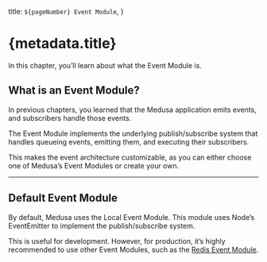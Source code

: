   title: `${pageNumber} Event Module`,
}

# {metadata.title}

In this chapter, you’ll learn about what the Event Module is.

## What is an Event Module?

In previous chapters, you learned that the Medusa application emits events, and subscribers handle those events.

The Event Module implements the underlying publish/subscribe system that handles queueing events, emitting them, and executing their subscribers. 

This makes the event architecture customizable, as you can either choose one of Medusa’s Event Modules or create your own.

---

## Default Event Module

By default, Medusa uses the Local Event Module. This module uses Node’s EventEmitter to implement the publish/subscribe system.

This is useful for development. However, for production, it’s highly recommended to use other Event Modules, such as the [Redis Event Module](!resources!/architectural-modules/event/redis).

